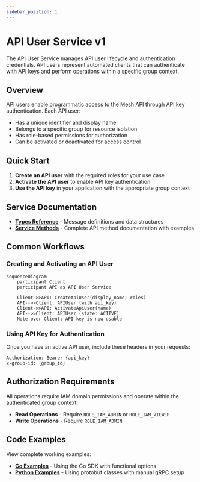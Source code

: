 ```yaml
---
sidebar_position: 1
---
```


# API User Service v1

The API User Service manages API user lifecycle and authentication credentials. API users represent automated clients that can authenticate with API keys and perform operations within a specific group context.

## Overview

API users enable programmatic access to the Mesh API through API key authentication. Each API user:

- Has a unique identifier and display name
- Belongs to a specific group for resource isolation  
- Has role-based permissions for authorization
- Can be activated or deactivated for access control

## Quick Start

1. **Create an API user** with the required roles for your use case
2. **Activate the API user** to enable API key authentication
3. **Use the API key** in your application with the appropriate group context

## Service Documentation

- **[Types Reference](./types)** - Message definitions and data structures
- **[Service Methods](./service)** - Complete API method documentation with examples

## Common Workflows

### Creating and Activating an API User

```mermaid
sequenceDiagram
    participant Client
    participant API as API User Service
    
    Client->>API: CreateApiUser(display_name, roles)
    API-->>Client: APIUser (with api_key)
    Client->>API: ActivateApiUser(name)
    API-->>Client: APIUser (state: ACTIVE)
    Note over Client: API key is now usable
```

### Using API Key for Authentication

Once you have an active API user, include these headers in your requests:

```
Authorization: Bearer {api_key}
x-group-id: {group_id}
```

## Authorization Requirements

All operations require IAM domain permissions and operate within the authenticated group context:

- **Read Operations** - Require `ROLE_IAM_ADMIN` or `ROLE_IAM_VIEWER`
- **Write Operations** - Require `ROLE_IAM_ADMIN`

## Code Examples

View complete working examples:

- **[Go Examples](./examples/go/)** - Using the Go SDK with functional options
- **[Python Examples](./examples/python/)** - Using protobuf classes with manual gRPC setup
